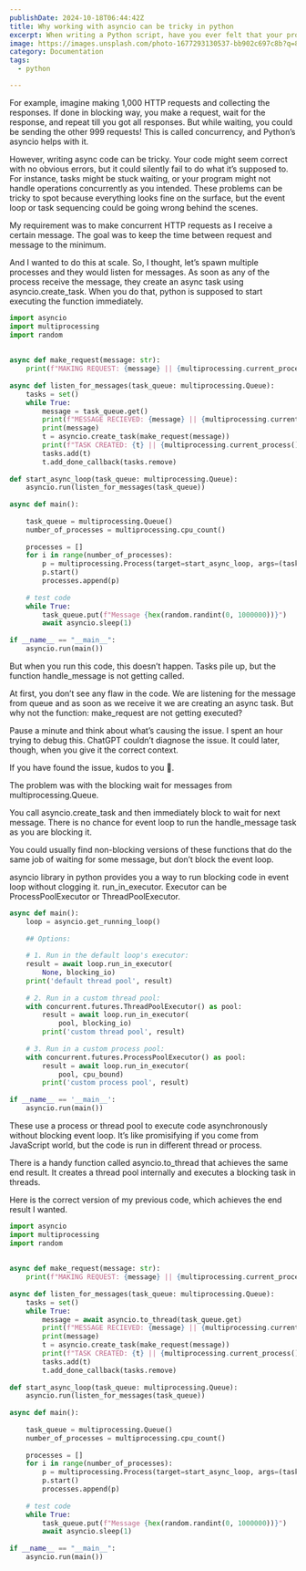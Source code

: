 ```yaml
---
publishDate: 2024-10-18T06:44:42Z
title: Why working with asyncio can be tricky in python
excerpt: When writing a Python script, have you ever felt that your program waits for something to happen, and during this time, it could be doing other things, then come back to the result once it’s ready?
image: https://images.unsplash.com/photo-1677293130537-bb902c697c8b?q=80&w=1170&auto=format&fit=crop&ixlib=rb-4.0.3&ixid=M3wxMjA3fDB8MHxwaG90by1wYWdlfHx8fGVufDB8fHx8fA%3D%3D
category: Documentation
tags:
  - python 

---
```


For example, imagine making 1,000 HTTP requests and collecting the responses. If done in blocking way, you make a request, wait for the response, and repeat till you got all responses. But while waiting, you could be sending the other 999 requests! This is called concurrency, and Python’s asyncio helps with it.

However, writing async code can be tricky. Your code might seem correct with no obvious errors, but it could silently fail to do what it’s supposed to. For instance, tasks might be stuck waiting, or your program might not handle operations concurrently as you intended. These problems can be tricky to spot because everything looks fine on the surface, but the event loop or task sequencing could be going wrong behind the scenes.

My requirement was to make concurrent HTTP requests as I receive a certain message. The goal was to keep the time between request and message to the minimum.

And I wanted to do this at scale. So, I thought, let’s spawn multiple processes and they would listen for messages. As soon as any of the process receive the message, they create an async task using asyncio.create_task. When you do that, python is supposed to start executing the function immediately.

```python
import asyncio
import multiprocessing
import random
 
 
async def make_request(message: str):
    print(f"MAKING REQUEST: {message} || {multiprocessing.current_process().name}")
 
async def listen_for_messages(task_queue: multiprocessing.Queue):
    tasks = set()
    while True:
        message = task_queue.get()
        print(f"MESSAGE RECIEVED: {message} || {multiprocessing.current_process().name}")
        print(message)
        t = asyncio.create_task(make_request(message))
        print(f"TASK CREATED: {t} || {multiprocessing.current_process().name}")
        tasks.add(t)
        t.add_done_callback(tasks.remove)
 
def start_async_loop(task_queue: multiprocessing.Queue):
    asyncio.run(listen_for_messages(task_queue))
 
async def main():
 
    task_queue = multiprocessing.Queue()
    number_of_processes = multiprocessing.cpu_count()
 
    processes = []
    for i in range(number_of_processes):
        p = multiprocessing.Process(target=start_async_loop, args=(task_queue,), name=f"Process {i}", daemon=True)
        p.start()
        processes.append(p)
     
    # test code
    while True:
        task_queue.put(f"Message {hex(random.randint(0, 1000000))}")
        await asyncio.sleep(1)
 
if __name__ == "__main__":
    asyncio.run(main())
```

But when you run this code, this doesn’t happen. Tasks pile up, but the function handle_message is not getting called.

At first, you don’t see any flaw in the code. We are listening for the message from queue and as soon as we receive it we are creating an async task. But why not the function: make_request are not getting executed?

Pause a minute and think about what’s causing the issue. I spent an hour trying to debug this. ChatGPT couldn’t diagnose the issue. It could later, though, when you give it the correct context.

If you have found the issue, kudos to you 🎉.

The problem was with the blocking wait for messages from multiprocessing.Queue.

You call asyncio.create_task and then immediately block to wait for next message. There is no chance for event loop to run the handle_message task as you are blocking it.

You could usually find non-blocking versions of these functions that do the same job of waiting for some message, but don’t block the event loop.

asyncio library in python provides you a way to run blocking code in event loop without clogging it. run_in_executor. Executor can be ProcessPoolExecutor or ThreadPoolExecutor.

```python
async def main():
    loop = asyncio.get_running_loop()
 
    ## Options:
 
    # 1. Run in the default loop's executor:
    result = await loop.run_in_executor(
        None, blocking_io)
    print('default thread pool', result)
 
    # 2. Run in a custom thread pool:
    with concurrent.futures.ThreadPoolExecutor() as pool:
        result = await loop.run_in_executor(
            pool, blocking_io)
        print('custom thread pool', result)
 
    # 3. Run in a custom process pool:
    with concurrent.futures.ProcessPoolExecutor() as pool:
        result = await loop.run_in_executor(
            pool, cpu_bound)
        print('custom process pool', result)
 
if __name__ == '__main__':
    asyncio.run(main())
```

These use a process or thread pool to execute code asynchronously without blocking event loop. It’s like promisifying if you come from JavaScript world, but the code is run in different thread or process.

There is a handy function called asyncio.to_thread that achieves the same end result. It creates a thread pool internally and executes a blocking task in threads.

Here is the correct version of my previous code, which achieves the end result I wanted.

```python
import asyncio
import multiprocessing
import random
 
 
async def make_request(message: str):
    print(f"MAKING REQUEST: {message} || {multiprocessing.current_process().name}")
 
async def listen_for_messages(task_queue: multiprocessing.Queue):
    tasks = set()
    while True:
        message = await asyncio.to_thread(task_queue.get)
        print(f"MESSAGE RECIEVED: {message} || {multiprocessing.current_process().name}")
        print(message)
        t = asyncio.create_task(make_request(message))
        print(f"TASK CREATED: {t} || {multiprocessing.current_process().name}")
        tasks.add(t)
        t.add_done_callback(tasks.remove)
 
def start_async_loop(task_queue: multiprocessing.Queue):
    asyncio.run(listen_for_messages(task_queue))
 
async def main():
 
    task_queue = multiprocessing.Queue()
    number_of_processes = multiprocessing.cpu_count()
 
    processes = []
    for i in range(number_of_processes):
        p = multiprocessing.Process(target=start_async_loop, args=(task_queue,), name=f"Process {i}", daemon=True)
        p.start()
        processes.append(p)
     
    # test code
    while True:
        task_queue.put(f"Message {hex(random.randint(0, 1000000))}")
        await asyncio.sleep(1)
 
if __name__ == "__main__":
    asyncio.run(main())
```


